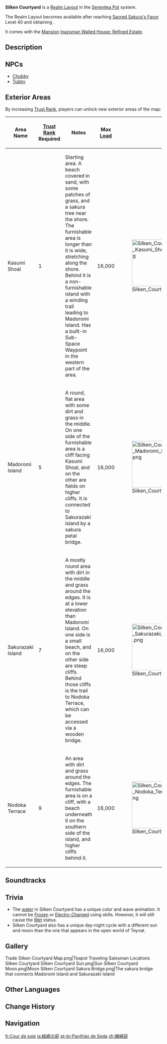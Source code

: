 {{Location Infobox
|image        = <gallery>
Silken Courtyard.png|Preview
Silken Courtyard Map.png|Map
</gallery>
|type         = Realm Layout
|region       = Serenitea Pot
}}
'''Silken Courtyard''' is a [[Realm Layout]] in the [[Serenitea Pot]] system.

The Realm Layout becomes available after reaching [[Sacred Sakura's Favor]] Level 40 and obtaining {{Item|Silken Print}}.

It comes with the [[Main Building/Mansion|Mansion]] [[Inazuman Walled House: Refined Estate]].

==Description==
{{Description|This island has a unique charm that comes from its overlapping patchwork of mountains and waters, and from the elegant scent of tea that wafts through the air.|Realm Layout Preview}}

==NPCs==
*[[Chubby]]
*[[Tubby]]

==Exterior Areas==
By increasing [[Trust Rank]], players can unlock new exterior areas of the map:
{| class="article-table alternating-colors-table tdc2 tdc4" style="width: 100%"
! Area Name !! [[Trust Rank]]<br>Required !! Notes !! Max [[Serenitea Pot/Load|Load]] || Image
|- id="Kasumi Shoal"
| Kasumi Shoal || 1 || Starting area. A beach covered in sand, with some patches of grass, and a sakura tree near the shore. The furnishable area is longer than it is wide, stretching along the shore. Behind it is a non-furnishable island with a winding trail leading to Madoromi Island. Has a built-in Sub-Space Waypoint in the western part of the area. || 16,000 || [[File:Silken Courtyard Kasumi Shoal.png|150px]]
|- id="Madoromi Island"
| Madoromi Island || 5 || A round, flat area with some dirt and grass in the middle. On one side of the furnishable area is a cliff facing Kasumi Shoal, and on the other are fields on higher cliffs. It is connected to Sakurazaki Island by a sakura petal bridge. || 16,000 || [[File:Silken Courtyard Madoromi Island.png|150px]]
|- id="Sakurazaki Island"
| Sakurazaki Island || 7 || A mostly round area with dirt in the middle and grass around the edges. It is at a lower elevation than Madoromi Island. On one side is a small beach, and on the other side are steep cliffs. Behind those cliffs is the trail to Nodoka Terrace, which can be accessed via a wooden bridge. || 16,000 || [[File:Silken Courtyard Sakurazaki Island.png|150px]]
|- id="Nodoka Terrace"
| Nodoka Terrace || 9 || An area with dirt and grass around the edges. The furnishable area is on a cliff, with a beach underneath it on the southern side of the island, and higher cliffs behind it. || 16,000 || [[File:Silken Courtyard Nodoka Terrace.png|150px]]
|}

==Soundtracks==
{{Soundtracks by Category Table|type=teapot}}

==Trivia==
* The [[water]] in Silken Courtyard has a unique color and wave animation. It cannot be [[Frozen]] or [[Electro-Charged]] using skills. However, it will still cause the [[Wet]] status.
* Silken Courtyard also has a unique day-night cycle with a different sun and moon than the one that appears in the open world of Teyvat.

==Gallery==
<gallery>
Trade Silken Courtyard Map.png|Teapot Traveling Salesman Locations Silken Courtyard
Silken Courtyard Sun.png|Sun
Silken Courtyard Moon.png|Moon
Silken Courtyard Sakura Bridge.png|The sakura bridge that connects Madoromi Island and Sakurazaki Island
</gallery>

==Other Languages==
{{Other Languages
|en      = Silken Courtyard
|zhs     = 绘绮庭
|zhs_rm  = Huìqǐ-tíng
|zht     = 繪綺庭
|zht_rm  = Huìqǐ-tíng
|zh_tl   = Silk-Painted Courtyard
|ja      = 絵綺の庭
|ja_rm   = Eki no Niwa
|ja_tl   = Silk-Painted Courtyard
|ko      = {{tt|회기정|繪綺庭}}
|ko_rm   = Hoegi-jeong
|ko_tl   = Silk-Painted Courtyard
|es      = Patio de seda
|es_tl   = Silkyard
|fr      = Cour de soie
|fr_tl   = Silk Courtyard
|ru      = Шёлковый павильон
|ru_tl   = Silk Pavilion
|th      = ศาลาผืนผ้าไหม
|th_rm   = Sa-la Phuen Pha-mai
|th_tl   = Silk Pavillion
|vi      = {{tt|Hội Khởi Đình|绘绮庭}}
|vi_tl   = Silk-Painted Courtyard{{Sino|vi}}
|de      = Seideninnenhof
|de_tl   = Silk Inner Courtyard
|id      = Paviliun Sutra
|id_tl   = Silk Pavilion
|pt      = Pavilhão de Seda
|pt_tl   = 
|tr      = Ipeksi Avlu
|tr_tl   = Silky Courtyard
|it      = Cortile di seta
|it_tl   = Courtyard of Silk
}}

==Change History==
{{Change History|2.2}}
<!--
==References==
{{Reflist}}
-->
==Navigation==
{{Area Navbox|Other}}

[[fr:Cour de soie]]
[[ja:絵綺の庭]]
[[pt-br:Pavilhão de Seda]]
[[zh:繪綺庭]]